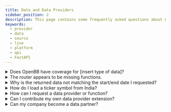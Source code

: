 ```yaml
---
title: Data and Data Providers
sidebar_position: 2
description: This page contains some frequently asked questions about OpenBB data and providers.
keywords:
  - provider
  - data
  - source
  - live
  - platform
  - api
  - FastAPI
---
```



<HeadTitle title="Data Providers FAQ - FAQs | OpenBB Platform Docs" />

<details>
<summary mdxType="summary">Does OpenBB have coverage for [insert type of data]?</summary>

Equity market coverage will vary by provider and subscription status with them. It is common for free tiers to be US-listings only.

You can find all data models [here](/platform/data_models), or the [Reference](/platform/reference) page of endpoints.

If the type of data you are looking for is not listed there, send us a [feature request](https://openbb.co/request-a-feature) telling us about your use case.

</details>

<details>
<summary mdxType="summary">The router appears to be missing functions.</summary>

The router populates itself from the installed extensions.

For example, if the Technical Analysis extension is not installed, the `obb.technical` router path will not be present.

The same applies to data extensions. If a provider module is not installed, it will not be displayed as a choice.

If you have just installed a new extension, the Python interface may need to be rebuilt. This can be triggered manually with:

```python
import openbb
openbb.build()
exit()
```

:::tip
Install all toolkits and data providers with:

```bash
pip install "openbb[all]"
```

or by cloning the GitHub repo, from the `/openbb_platform/` folder:

```bash
python dev_install.py -e
```

The nightly PyPI distribution is another way to install everything, and to be on the bleeding edge of development:

```bash
pip install openbb-nightly
```

:::

</details>

<details>
<summary mdxType="summary">Why is the returned data not matching the start/end date I requested?</summary>

The provider may not have data from the requested period, in which case the data will be what they return. For example, `provider='yfinance'` at one-minute intervals will not return beyond one week ago.

Another reason could be the data entitlements of your API key. Check the provider's website to know what data coverage to expect.

If there is technical problem with a provider or function, please check [GitHub](https://github.com/OpenBB-finance/OpenBB/issues/new/choose) and raise an issue if one does not already exist.

Or, send us an [email](mailto:support@openbb.co) with the details, your system configuration, the syntax used, and any error messages that are raised.

</details>

<details>
<summary mdxType="summary">How do I load a ticker symbol from India?</summary>

Ticker symbols listed on exchanges outside of the US will have a suffix attached, for example, Rico Auto Industries Limited:

```python
from openbb import obb
data = obb.equity.price.historical("ricoauto.ns", provider="fmp")
```

The precise naming convention will differ by source, it's best to reference each source's own documentation for conventions.

</details>

<details>
<summary mdxType="summary">How can I request a data provider or function?</summary>

Please [request a feature](https://openbb.co/request-a-feature), tell us about your use case.

</details>

<details>
<summary mdxType="summary">Can I contribute my own data provider extension?</summary>

Yes! Please take a look at our [Development](/platform/developer_guide/contributing) pages for more information.

</details>

<details>
<summary mdxType="summary">Can my company become a data partner?</summary>

Yes! Please visit our website [here](https://openbb.co/use-cases/data-vendors) and fill out the form.

</details>
